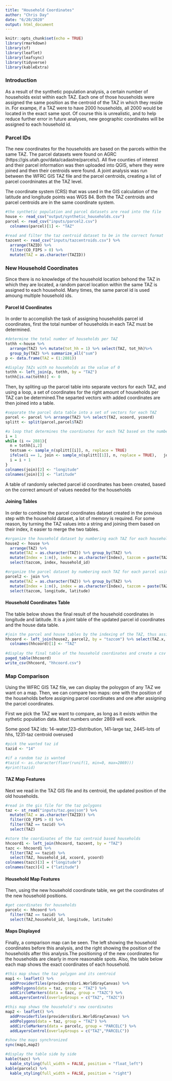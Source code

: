 ```yaml
---
title: "Household Coordinates"
author: "Chris Day"
date: "6/20/2020"
output: html_document
---
```


```r
knitr::opts_chunk$set(echo = TRUE)
library(rmarkdown)
library(sf)
library(leaflet)
library(leafsync)
library(tidyverse)
library(kableExtra)
```


### Introduction
As a result of the synthetic population analysis, a certain number of households exist within each TAZ. Each one of those households were assigned the same position as the centroid of the TAZ in which they reside in. For exampe, if a TAZ were to have 2000 households, all 2000 would be located in the exact same spot. Of course this is unrealistic, and to help reduce further error in future analyses, new geographic coordinates will be assigned to each household id.


### Parcel IDs
The new coordinates for the households are based on the parcels within the same TAZ. The parcel datasets were found on AGRC (https://gis.utah.gov/data/cadastre/parcels/). All five counties of interest and their parcel information was then uploaded into QGIS, where they were joined and then their centroids were found. A joint analysis was run between the WFRC GIS TAZ file and the parcel centroids, creating a list of parcel coordninates at the TAZ level.

The coordinate system (CRS) that was used in the GIS calculation of the latitude and longitude points was WGS 84. Both the TAZ centroids and parcel centroids are in the same coordinate system.

```r
#the synthetic population and parcel datasets are read into the file
house <- read_csv("output/synthetic_households.csv") 
parcel <- read_csv("inputs/parcel2.csv")
  colnames(parcel)[1] <- "TAZ"
  
#read and filter the taz centroid dataset to be in the correct format
tazcent <- read_csv("inputs/tazcentroids.csv") %>%
  arrange(TAZID) %>%
  filter(CO_FIPS > 0) %>%
  mutate(TAZ = as.character(TAZID))
```


### New Household Coordinates
Since there is no knowledge of the household location behond the TAZ in which they are located, a random parcel location within the same TAZ is assigned to each household. Many times, the same parcel id is used amoung multiple household ids. 

#### Parcel Id Coordinates
In order to accomplish the task of assigning households parcel id coordinates, first the total number of households in each TAZ must be determined.

```r
#determine the total number of households per TAZ
tothh <-house %>%
  arrange(TAZ) %>% mutate(tot_hh = 1) %>% select(TAZ, tot_hh)%>%
  group_by(TAZ) %>% summarize_all("sum")
p <- data.frame(TAZ = (1:2881))  

#display TAZs with no households as the value of 0
tothh <- left_join(p, tothh, by = "TAZ") 
tothh[is.na(tothh)] <- 0
```

Then, by spliting up the parcel table into separate vectors for each TAZ, and using a loop, a set of coordinates for the right amount of households per TAZ can be determined.The separted vectors with added coordinates are then joined into a table.

```r
#separate the parcel data table into a set of vectors for each TAZ
parcel <- parcel %>% arrange(TAZ) %>% select(TAZ, xcoord, ycoord)
splitt <- split(parcel,parcel$TAZ)

#a loop that determines the coordinates for each TAZ based on the number of households per TAZ; use of the sample function; a joint table is continually updated
i = 1
while (i <= 2881){
  n = tothh[i,2]
  testsam <- sample_n(splitt[[i]], n, replace = TRUE)
  ifelse(i == 1, join <- sample_n(splitt[[1]], n, replace = TRUE),   join <- rbind(join, testsam))
  i = i + 1
}
colnames(join)[2] <- "longitude"
colnames(join)[3] <- "latitude"
```

A table of randomly selected parcel id coordinates has been created, based on the correct amount of values needed for the households

#### Joining Tables
In order to combine the parcel coordinates dataset created in the previous step with the household dataset, a lot of memory is required. For some reason, by turning the TAZ values into a string and joining them based on their index, it easier to merge the two tables. 

```r
#organize the household dataset by numbering each TAZ for each household using Index
house2 <- house %>%
  arrange(TAZ) %>% 
  mutate(TAZ = as.character(TAZ)) %>% group_by(TAZ) %>%
  mutate(Index = 1:n(), index = as.character(Index), tazcom = paste(TAZ, index)) %>%
  select(tazcom, index, household_id)

#organize the parcel dataset by numbering each TAZ for each parcel using Index
parcel2 <- join %>%
  mutate(TAZ = as.character(TAZ)) %>% group_by(TAZ) %>%
  mutate(Index = 1:n(), index = as.character(Index), tazcom = paste(TAZ, index)) %>%
  select(tazcom, longitude, latitude)
```

#### Household Coordinates Table
The table below shows the final result of the household coordinates in longitude and latitude. It is a joint table of the updated parcel id coordinates and the house data table.

```r
#join the parcel and house tables by the indexing of the TAZ, thus assigning coordinates to the households
hhcoord <- left_join(house2, parcel2, by = "tazcom") %>% select(TAZ.x, household_id, longitude, latitude)
  colnames(hhcoord)[1] <- "TAZ"
  
#display the final table of the household coordinates and create a csv
paged_table(hhcoord)
write_csv(hhcoord, "hhcoord.csv")
```

### Map Comparison
Using the WFRC GIS TAZ file, we can display the poloygon of any TAZ we want on a map. Then, we can compare two maps: one with the position of the households before assigning parcel coordinates and one after assigning the parcel coordinates. 

First we pick the TAZ we want to compare, as long as it exists within the sythetic population data. Most numbers under 2869 will work. 

Some good TAZ ids: 14-water,123-distribution, 141-large taz, 2445-lots of hhs, 1231-taz centroid overused

```r
#pick the wanted taz id
tazid <- "14"

#if a random taz is wanted
#tazid <- as.character(floor(runif(1, min=0, max=2869)))
#print(tazid)
```

#### TAZ Map Features
Next we read in the TAZ GIS file and its centroid, the updated position of the old households.
```r
#read in the gis file for the taz polygons
taz <- st_read("inputs/taz.geojson") %>% 
  mutate(TAZ = as.character(TAZID)) %>%
  filter(CO_FIPS > 0) %>%
  filter(TAZ == tazid) %>%
  select(TAZ)

#store the coordinates of the taz centroid based households
hhcoord1 <- left_join(hhcoord, tazcent, by = "TAZ")
tazc <- hhcoord1 %>%
  filter(TAZ == tazid) %>%
  select(TAZ, household_id, xcoord, ycoord)
colnames(tazc)[3] = ("longitude")
colnames(tazc)[4] = ("latitude")
```

#### Household Map Features
Then, using the new household coordinate table, we get the coordinates of the new household positions.
```r
#get coordinates for households
parcelc <- hhcoord %>%
  filter(TAZ == tazid) %>%
  select(TAZ,household_id, longitude, latitude)
```

#### Maps Displayed
Finally, a comparison map can be seen. The left showing the household coordinates before this analysis, and the right showing the position of the households after this analysis.The positioning of the new coordinates for the households are clearly in more reasonable spots. Also, the table below each map shows the exact coordinates of each household.

```r
#this map shows the taz polygon and its centroid
map1 <- leaflet() %>%
  addProviderTiles(providers$Esri.WorldGrayCanvas) %>%
  addPolygons(data = taz, group = "TAZ") %>%
  addCircleMarkers(data = tazc, group = "TAZC") %>%
  addLayersControl(overlayGroups = c("TAZ", "TAZC"))

#this map shows the household's new coordinates
map2 <- leaflet() %>%
  addProviderTiles(providers$Esri.WorldGrayCanvas) %>%
  addPolygons(data = taz, group = "TAZ") %>%
  addCircleMarkers(data = parcelc, group = "PARCELC") %>%
  addLayersControl(overlayGroups = c("TAZ","PARCELC"))

#show the maps synchronized
sync(map1,map2)
```

```r
#display the table side by side
kable(tazc) %>%
  kable_styling(full_width = FALSE, position = "float_left")
kable(parcelc) %>%
  kable_styling(full_width = FALSE, position = "right")
```
